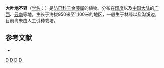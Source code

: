 {{Speciesbox 
| taxon = Stephania dolichopoda
| authority = Diels
}}

'''大叶地不容'''（[[学名|学名]]：{{lang|la|''Stephania dolichopoda''}}）是[[防已科|防已科]][[千金藤属|千金藤属]]的植物。分布在[[印度|印度]]以及[[中国大陆|中国大陆]]的[[广西|广西]]、[[云南|云南]]等地，生长于海拔950米至1,100米的地区，一般生于林缘以及沟溪边，目前尚未由人工引种栽培。

== 参考文献 ==
<div class="references-small">
* {{cite web| url =http://www.bioinfo.cn/db05/KmzwSpecies.php?action=view&id=13091| title =大叶地不容| work =《中国高等植物数据库全库》| publisher =中国科学院微生物研究所| author =昆明植物研究所| accessdate =2009-02-24| deadurl =yes| archiveurl =https://web.archive.org/web/20160305001155/http://www.bioinfo.cn/db05/KmzwSpecies.php?action=view&id=13091| archivedate =2016-03-05}}
</div>
{{Taxonbar|from=Q10933930}}

[[Category:千金藤属|D]]
[[Category:印度植物|D]]
[[Category:广西植物|D]]
[[Category:云南植物|D]]